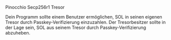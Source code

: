 
<ChallengeTitle>Pinocchio Secp256r1 Tresor</ChallengeTitle>

<RequirementList>
  <Requirement title="Herausforderung 1: Einzahlungen annehmen">
    Dein Programm sollte einem Benutzer ermöglichen, SOL in seinen eigenen Tresor durch Passkey-Verifizierung einzuzahlen.
  </Requirement>

  <Requirement title="Herausforderung 2: Auszahlungen ermöglichen">
    Der Tresorbesitzer sollte in der Lage sein, SOL aus seinem Tresor durch Passkey-Verifizierung abzuheben.
  </Requirement>
</RequirementList>
